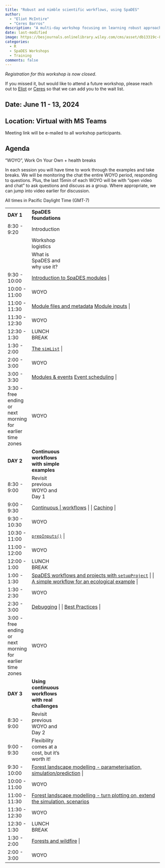 ```yaml
---
title: "Robust and nimble scientific workflows, using SpaDES"
author: 
  - "Eliot McIntire"
  - "Ceres Barros"
description: "A multi-day workshop focusing on learning robust approaches to building reuseable, reproducible workflows for ecological applications"
date: last-modified
image: https://besjournals.onlinelibrary.wiley.com/cms/asset/db13319c-88b4-4821-9eaa-a2e62364b399/mee314034-fig-0004-m.jpg
categories:
  - R
  - SpaDES Workshops
  - Training
comments: false
---
```


*Registration for this workshop is now closed*.

If you missed it, but would like to attend a future workshop, please
reach out to [Eliot](../bios/community/aaaeliot.qmd) or
[Ceres](../bios/community/aaaeliot.qmd) so that we can add you to the
wait list.

## Date: June 11 - 13, 2024

## Location: Virtual with MS Teams

Meeting link will be e-mailed to all workshop participants.

## Agenda

"WOYO", Work On Your Own + health breaks

In each session you will have time to work through the examples and take
breaks. We will be monitoring the chat the entire WOYO period,
responding to questions. Plus, the last 15min of each WOYO will be with
"open video and chat" to ask questions and discuss as a group. Where
appropriate, we can jump into video earlier for discussion.

All times in Pacific Daylight Time (GMT-7)

+-------------------------------+-------------------------------+
| **DAY 1**                     | **SpaDES foundations**        |
+-------------------------------+-------------------------------+
| 8:30 - 9:20                   | Introduction                  |
+-------------------------------+-------------------------------+
|                               | Workshop logistics            |
+-------------------------------+-------------------------------+
|                               | What is SpaDES and why use    |
|                               | it?                           |
+-------------------------------+-------------------------------+
| 9:30 - 10:00                  | [Introduction to SpaDES modules](https://predictiveecology.org/training/_book/NewModuleIntro.html) |
+-------------------------------+-------------------------------+
| 10:00 - 11:00                 | WOYO                          |
+-------------------------------+-------------------------------+
| 11:00 - 11:30                 | [Module files and metadata](https://predictiveecology.org/training/_book/MetaDataAndModuleFiles.html) [Module inputs](https://predictiveecology.org/training/_book/ModuleInputs.html) |
+-------------------------------+-------------------------------+
| 11:30 - 12:30                 | WOYO                          |
+-------------------------------+-------------------------------+
| 12:30 - 1:30                  | LUNCH BREAK                   |
+-------------------------------+-------------------------------+
| 1:30 - 2:00                   | [The `simList`](https://predictiveecology.org/training/_book/simList.html) |
+-------------------------------+-------------------------------+
| 2:00 - 3:00                   | WOYO                          |
+-------------------------------+-------------------------------+
| 3:00 - 3:30                   | [Modules & events](https://predictiveecology.org/training/_book/ModulesAndEvents.html)  [Event scheduling](https://predictiveecology.org/training/_book/Scheduling.html) |
+-------------------------------+-------------------------------+
| 3:30 - free ending\           | WOYO                          |
| or\                           |                               |
| next morning for earlier time |                               |
| zones                         |                               |
+-------------------------------+-------------------------------+
| **DAY 2**                     | **Continuous workflows with   |
|                               | simple examples**             |
+-------------------------------+-------------------------------+
| 8:30 - 9:00                   | Revisit previous WOYO and Day |
|                               | 1                             |
+-------------------------------+-------------------------------+
| 9:00 - 9:30                   | [Continuous                   |
|                               | workflows](https://predictiveecology.org/training/_book/ContinuousWorkflows.html) |
|                               |                               |
|                               | [Caching](https://predictiveecology.org/training/_book/Caching.html) |
+-------------------------------+-------------------------------+
| 9:30 - 10:30                  | WOYO                          |
+-------------------------------+-------------------------------+
| 10:30 - 11:00                 | [`prepInputs()`](https://predictiveecology.org/training/_book/prepInputs.html) |
+-------------------------------+-------------------------------+
| 11:00 - 12:00                 | WOYO                          |
+-------------------------------+-------------------------------+
| 12:00 - 1:00                  | LUNCH BREAK                   |
+-------------------------------+-------------------------------+
| 1:00 - 1:30                   | [SpaDES workflows and projects with `setupProject`](https://predictiveecology.org/training/_book/setupProject.html) |
|                               |                               |
|                               | [A simple workflow for an ecological example](https://predictiveecology.org/training/_book/workflowSimple2.html) |
+-------------------------------+-------------------------------+
| 1:30 - 2:30                   | WOYO                          |
+-------------------------------+-------------------------------+
| 2:30 - 3:00                   | [Debugging](https://predictiveecology.org/training/_book/debugging.html) |
|                               |                               |
|                               | [Best Practices](https://predictiveecology.org/training/_book/bestPractices.html) |
+-------------------------------+-------------------------------+
| 3:00 - free ending\           | WOYO                          |
| or\                           |                               |
| next morning for earlier time |                               |
| zones                         |                               |
+-------------------------------+-------------------------------+
| **DAY 3**                     | **Using continuous workflows  |
|                               | with real challenges**        |
+-------------------------------+-------------------------------+
| 8:30 - 9:00                   | Revisit previous WOYO and Day |
|                               | 2                             |
+-------------------------------+-------------------------------+
| 9:00 - 9:30                   | Flexibility comes at a cost,  |
|                               | but it's worth it!            |
+-------------------------------+-------------------------------+
| 9:30 - 10:00                  | [Forest landscape modelling - parameterisation, simulation/prediction](https://predictiveecology.org/training/_book/LandRDemo_coreVeg.html) |
+-------------------------------+-------------------------------+
| 10:00 - 11:00                 | WOYO                          |
+-------------------------------+-------------------------------+
| 11:00 - 11:30                 | [Forest landscape modelling - turn plotting on, extend the simulation, scenarios](https://predictiveecology.org/training/_book/LandRDemo_coreVeg.html#turn-plotting-on-after-setting-up-the-workflow) |
+-------------------------------+-------------------------------+
| 11:30 - 12:30                 | WOYO                          |
+-------------------------------+-------------------------------+
| 12:30 - 1:30                  | LUNCH BREAK                   |
+-------------------------------+-------------------------------+
| 1:30 - 2:00                   | [Forests and wildfire](https://predictiveecology.org/training/_book/ForestsAndFire.html) |
+-------------------------------+-------------------------------+
| 2:00 - 3:00                   | WOYO                          |
+-------------------------------+-------------------------------+
